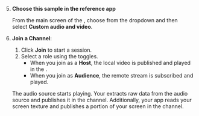 <PlatformWrapper platform="unity">

5. **Choose this sample in the reference app**

    From the main screen of the <Vpl k="CLIENT" />, choose **<Vpd k="NAME" />** from the dropdown and then select **Custom audio and video**.

1. **Join a Channel**:

    1. Click **Join** to start a session.
    2. Select a role using the toggles.
        - When you join as a **Host**, the local video is published and played in the <Vpl k="CLIENT"/>.
        - When you join as **Audience**, the remote stream is subscribed and played.

    The audio source starts playing. Your <Vpl k="CLIENT"/> extracts raw data from the audio source and publishes it in the channel. Additionally, your app reads your screen texture and publishes a portion of your screen in the channel.
</PlatformWrapper>